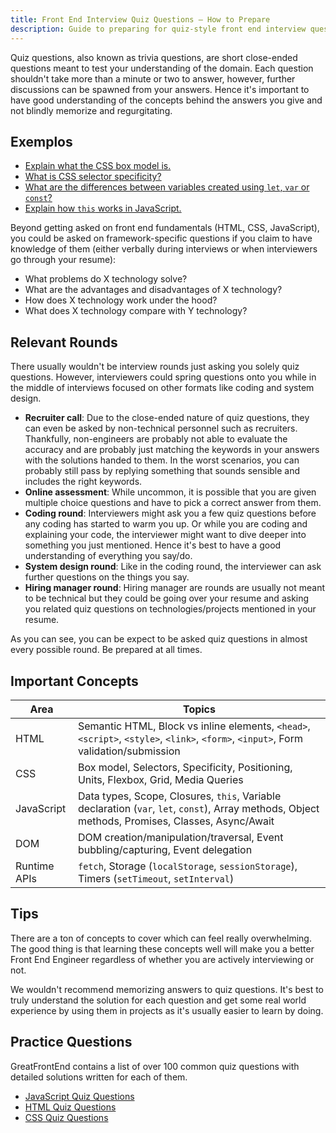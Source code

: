 ```yaml
---
title: Front End Interview Quiz Questions — How to Prepare
description: Guide to preparing for quiz-style front end interview questions — What to expect, concepts to learn, and 100+ important practice questions.
---
```


Quiz questions, also known as trivia questions, are short close-ended questions meant to test your understanding of the domain. Each question shouldn't take more than a minute or two to answer, however, further discussions can be spawned from your answers. Hence it's important to have good understanding of the concepts behind the answers you give and not blindly memorize and regurgitating.

## Exemplos

-   [Explain what the CSS box model is.](/questions/quiz/explain-your-understanding-of-the-box-model-and-how-you-would-tell-the-browser-in-css-to-render-your-layout-in-different-box-models)
-   [What is CSS selector specificity?](/questions/quiz/what-is-css-selector-specificity-and-how-does-it-work)
-   [What are the differences between variables created using `let`, `var` or `const`?](/questions/quiz/what-are-the-differences-between-variables-created-using-let-var-or-const)
-   [Explain how `this` works in JavaScript.](/questions/quiz/explain-how-this-works-in-javascript)

Beyond getting asked on front end fundamentals (HTML, CSS, JavaScript), you could be asked on framework-specific questions if you claim to have knowledge of them (either verbally during interviews or when interviewers go through your resume):

-   What problems do X technology solve?
-   What are the advantages and disadvantages of X technology?
-   How does X technology work under the hood?
-   What does X technology compare with Y technology?

## Relevant Rounds

There usually wouldn't be interview rounds just asking you solely quiz questions. However, interviewers could spring questions onto you while in the middle of interviews focused on other formats like coding and system design.

-   **Recruiter call**: Due to the close-ended nature of quiz questions, they can even be asked by non-technical personnel such as recruiters. Thankfully, non-engineers are probably not able to evaluate the accuracy and are probably just matching the keywords in your answers with the solutions handed to them. In the worst scenarios, you can probably still pass by replying something that sounds sensible and includes the right keywords.
-   **Online assessment**: While uncommon, it is possible that you are given multiple choice questions and have to pick a correct answer from them.
-   **Coding round**: Interviewers might ask you a few quiz questions before any coding has started to warm you up. Or while you are coding and explaining your code, the interviewer might want to dive deeper into something you just mentioned. Hence it's best to have a good understanding of everything you say/do.
-   **System design round**: Like in the coding round, the interviewer can ask further questions on the things you say.
-   **Hiring manager round**: Hiring manager are rounds are usually not meant to be technical but they could be going over your resume and asking you related quiz questions on technologies/projects mentioned in your resume.

As you can see, you can be expect to be asked quiz questions in almost every possible round. Be prepared at all times.

## Important Concepts

| Area         | Topics                                                                                                                                           |
| ------------ | ------------------------------------------------------------------------------------------------------------------------------------------------ |
| HTML         | Semantic HTML, Block vs inline elements, `<head>`, `<script>`, `<style>`, `<link>`, `<form>`, `<input>`, Form validation/submission              |
| CSS          | Box model, Selectors, Specificity, Positioning, Units, Flexbox, Grid, Media Queries                                                              |
| JavaScript   | Data types, Scope, Closures, `this`, Variable declaration (`var`, `let`, `const`), Array methods, Object methods, Promises, Classes, Async/Await |
| DOM          | DOM creation/manipulation/traversal, Event bubbling/capturing, Event delegation                                                                  |
| Runtime APIs | `fetch`, Storage (`localStorage`, `sessionStorage`), Timers (`setTimeout`, `setInterval`)                                                        |

## Tips

There are a ton of concepts to cover which can feel really overwhelming. The good thing is that learning these concepts well will make you a better Front End Engineer regardless of whether you are actively interviewing or not.

We wouldn't recommend memorizing answers to quiz questions. It's best to truly understand the solution for each question and get some real world experience by using them in projects as it's usually easier to learn by doing.

## Practice Questions

GreatFrontEnd contains a list of over 100 common quiz questions with detailed solutions written for each of them.

-   [JavaScript Quiz Questions](/questions/js/quiz)
-   [HTML Quiz Questions](/questions/html/quiz)
-   [CSS Quiz Questions](/questions/css/quiz)
